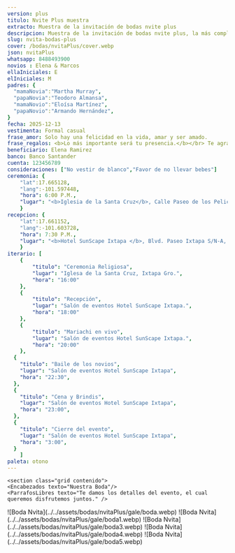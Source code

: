 ```yaml
---
version: plus
titulo: Nvite Plus muestra
extracto: Muestra de la invitación de bodas nvite plus
descripcion: Muestra de la invitación de bodas nvite plus, la más completa de las invitaciones que te ofrecemos.
slug: nvita-bodas-plus
cover: /bodas/nvitaPlus/cover.webp
json: nvitaPlus
whatsapp: 8488493900
novios : Elena & Marcos
ellaIniciales: E
elIniciales: M
padres: {
  "mamaNovia":"Martha Murray",
  "papaNovia":"Teodoro Almansa",
  "mamaNovio":"Eloísa Martínez",
  "papaNovio":"Armando Hernández",
}
fecha: 2025-12-13
vestimenta: Formal casual
frase_amor: Solo hay una felicidad en la vida, amar y ser amado.
frase_regalos: <b>Lo más importante será tu presencia.</b></br> Te agradecemos si aparte nos deseas hacer un regalo en este día tan especial.
beneficiario: Elena Ramirez
banco: Banco Santander
cuenta: 123456789
consideraciones: ["No vestir de blanco","Favor de no llevar bebes"]
ceremonia: {
    "lat":17.665128, 
    "lang":-101.597448,
    "hora": 6:00 P.M.,
    "lugar": "<b>Iglesia de la Santa Cruz</b>, Calle Paseo de los Pelicanos 40883, Ixtapa Gro. (frente a la Moraleja)"
    }
recepcion: {
    "lat":17.661152, 
    "lang":-101.603728,
    "hora": 7:30 P.M.,
    "lugar": "<b>Hotel SunScape Ixtapa </b>, Blvd. Paseo Ixtapa S/N-A, 40884 Zihuatanejo, Gro Blvd. Paseo Ixtapa S/N-A, 40884 Zihuatanejo, Gro."
    }
iterario: [
    {
        "titulo": "Ceremonia Religiosa",
        "lugar": "Iglesa de la Santa Cruz, Ixtapa Gro.",
        "hora": "16:00"
    },
    {
        "titulo": "Recepción",
        "lugar": "Salón de eventos Hotel SunScape Ixtapa.",
        "hora": "18:00"
    },
    {
        "titulo": "Mariachi en vivo",
        "lugar": "Salón de eventos Hotel SunScape Ixtapa.",
        "hora": "20:00"
    },
  {
    "titulo": "Baile de los novios",
    "lugar": "Salón de eventos Hotel SunScape Ixtapa",
    "hora": "22:30",
  },
  {
    "titulo": "Cena y Brindis",
    "lugar": "Salón de eventos Hotel SunScape Ixtapa",
    "hora": "23:00",
  },
  {
    "titulo": "Cierre del evento",
    "lugar": "Salón de eventos Hotel SunScape Ixtapa",
    "hora": "3:00",
  }
    ]
paleta: otono
---
```



 <section class="grid contenido">
<Audio src="/bodas/nvitaPlus/love-story" />
</section>

 <section class="grid contenido">
<Padres mamaNovia={frontmatter.padres.mamaNovia} papaNovia={frontmatter.padres.papaNovia} mamaNovio={frontmatter.padres.mamaNovio} papaNovio={frontmatter.padres.papaNovio}/>
</section>

<Pases folder={frontmatter.json} client:load />


  <section class="grid contenido">
    <Frase frase={frontmatter.frase_amor} />
  </section>

    <section class="grid contenido">
    <Encabezados texto="Nuestra Boda"/>
    <ParrafosLibres texto="Te damos los detalles del evento, el cual queremos disfrutemos juntos." />
  </section>

  <section class="grid contenido">
  <div class="bandejaLugares">
    <BloqueMapa
        encabezado="Ceremonia"
        dir={frontmatter.ceremonia.lugar}
        horario={frontmatter.ceremonia.hora}
        lat={frontmatter.ceremonia.lat}
        lng={frontmatter.ceremonia.lang}
        mapName="mapa1"
        icono="iglesia"
      />
           <BloqueMapa
        encabezado="Recepción"
        dir={frontmatter.recepcion.lugar}
        horario={frontmatter.recepcion.hora}
        lat={frontmatter.recepcion.lat}
        lng={frontmatter.recepcion.lang}
        mapName="mapa2"
        icono="espantasuegras"
      />
      </div>
  </section>

<section class="grid pantalla" id="BaseItinerario">
 <Encabezados texto="Itinerario" />
<Itinerario listado={frontmatter.iterario} />
</section>

<section class="grid pantalla flex margen-arriba-abajo" >
<Detalles lista={frontmatter.consideraciones} encabezado="Consideraciones"  />
<Detalles encabezado="Codigo de vestir" vestimenta={frontmatter.vestimenta}  />
</section>

<section class="grid contenido">

  <Regalos
      frase={frontmatter.frase_regalos}
      beneficiario={frontmatter.beneficiario}
      banco={frontmatter.banco}
      cuenta={frontmatter.cuenta}
    />
</section>

<section class="grid contenido">
<Contador fecha={frontmatter.fecha} />
</section>
<section class="grid pantalla">
       <Galeria>
    ![Boda Nvita](../../assets/bodas/nvitaPlus/gale/boda.webp)
    ![Boda Nvita](../../assets/bodas/nvitaPlus/gale/boda1.webp)
    ![Boda Nvita](../../assets/bodas/nvitaPlus/gale/boda3.webp)
    ![Boda Nvita](../../assets/bodas/nvitaPlus/gale/boda4.webp)
    ![Boda Nvita](../../assets/bodas/nvitaPlus/gale/boda5.webp)
    </Galeria>
</section>


<Confirmacion whatsapp={frontmatter.whatsapp} dias_antes={7} version={frontmatter.version} client:only="react" />


   <Ventas costo="1290" stripe="https://buy.stripe.com/5kA8yN0VK2rxgF27su" version={frontmatter.version} tipo="bodas" />